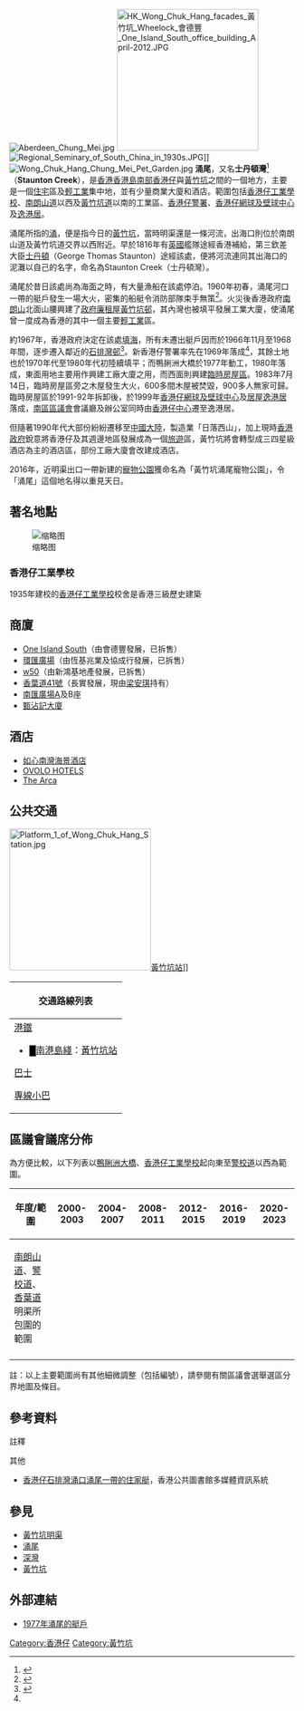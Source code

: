 [[File:Aberdeen_Chung_Mei.jpg|thumb]]
[[File:HK_Wong_Chuk_Hang_facades_黃竹坑_Wheelock_會德豐_One_Island_South_office_building_April-2012.JPG|250px]]
[[File:Regional_Seminary_of_South_China_in_1930s.JPG|thumb]]]]
[[File:Wong_Chuk_Hang_Chung_Mei_Pet_Garden.jpg|thumb]]
'''涌尾'''，又名'''士丹頓灣'''<ref name=warehouse>{{Cite web |url=http://www.warehouse.org.hk/aboutus/history.htm |title=蒲窩會址的歷史 |access-date=2007-12-07 |archive-url=https://web.archive.org/web/20080111233044/http://www.warehouse.org.hk/aboutus/history.htm |archive-date=2008-01-11 |dead-url=yes }}</ref>（'''Staunton Creek'''），是[[香港|香港]][[香港島|香港島]][[南區_(香港)|南部]][[香港仔|香港仔]]與[[黃竹坑|黃竹坑]]之間的一個地方，主要是一個[[住宅|住宅]]區及[[輕工業|輕工業]]集中地，並有少量商業大廈和酒店。範圍包括[[香港仔工業學校|香港仔工業學校]]、[[南朗山道|南朗山道]]以西及[[黃竹坑道|黃竹坑道]]以南的工業區、[[香港仔警署|香港仔警署]]、[[香港仔網球及壁球中心|香港仔網球及壁球中心]]及[[逸港居|逸港居]]。

涌尾所指的[[涌|涌]]，便是指今日的[[黃竹坑明渠|黃竹坑]]，當時明渠還是一條河流，出海口則位於南朗山道及黃竹坑道交界以西附近。早於1816年有[[英國|英國]]艦隊途經香港補給，第三欽差大臣[[士丹頓|士丹頓]]（George Thomas Staunton）途經該處，便將河流連同其出海口的泥灘以自己的名字，命名為Staunton Creek（士丹頓灣）。

涌尾於昔日該處尚為海面之時，有大量漁船在該處停泊。1960年初春，涌尾河口一帶的艇戶發生一場大火，密集的船艇令消防部隊束手無策<ref> {{Cite book | author = 劉智鵬、黃君健 | title = 黃竹坑故事 從河谷平原到創協坊 | location = 香港 | publisher = 三聯書店（香港） | date = 2015-11 | pages = 13 | ISBN = 978-962-04-3808-0 | accessdate = 2019-12-30 | language = zh-hant }} </ref>。火災後香港政府[[南朗山|南朗山]]北面山腰興建了[[政府廉租屋|政府廉租屋]][[黃竹坑邨|黃竹坑邨]]，其內灣也被填平發展工業大廈，使涌尾曾一度成為香港的其中一個主要[[輕工業|輕工業]]區。

約1967年，香港政府決定在該處[[填海|填海]]，所有未遷出艇戶因而於1966年11月至1968年間，逐步遷入鄰近的[[石排灣邨|石排灣邨]]<ref>{{cite news|url=https://mmis.hkpl.gov.hk/coverpage/-/coverpage/view?_coverpage_WAR_mmisportalportlet_hsf=%E7%9F%B3%E6%8E%92%E7%81%A3%E6%96%B0%E5%8D%80&p_r_p_-1078056564_c=QF757YsWv59Ifz5KEmik4sB7X%2BMYteER&_coverpage_WAR_mmisportalportlet_o=15&_coverpage_WAR_mmisportalportlet_actual_q=%28%20verbatim_dc.collection%3A%28%22Old%5C%20HK%5C%20Newspapers%22%29%20%29%20AND+%28%20%28%20allTermsMandatory%3A%28true%29%20OR+all_dc.title%3A%28%E7%9F%B3%E6%8E%92%E7%81%A3%E6%96%B0%E5%8D%80%29%20OR+all_dc.creator%3A%28%E7%9F%B3%E6%8E%92%E7%81%A3%E6%96%B0%E5%8D%80%29%20OR+all_dc.contributor%3A%28%E7%9F%B3%E6%8E%92%E7%81%A3%E6%96%B0%E5%8D%80%29%20OR+all_dc.subject%3A%28%E7%9F%B3%E6%8E%92%E7%81%A3%E6%96%B0%E5%8D%80%29%20OR+fulltext%3A%28%E7%9F%B3%E6%8E%92%E7%81%A3%E6%96%B0%E5%8D%80%29%20OR+all_dc.description%3A%28%E7%9F%B3%E6%8E%92%E7%81%A3%E6%96%B0%E5%8D%80%29%20%29%20%29&_coverpage_WAR_mmisportalportlet_sort_field=dc.publicationdate_bsort&_coverpage_WAR_mmisportalportlet_sort_order=asc|title=石排灣新區首座徙廈建成 涌尾住家艇居民 下月將徙置入住|work=香港工商日報|date=1966-10-18|accessdate=2022-02-06}}</ref>。新香港仔警署率先在1969年落成<ref name=warehouse/>，其餘土地也於1970年代至1980年代初陸續填平；而鴨脷洲大橋於1977年動工，1980年落成，東面用地主要用作興建工廠大廈之用，而西面則興建[[臨時房屋區#南區|臨時房屋區]]。1983年7月14日，臨時房屋區旁之木屋發生大火，600多間木屋被焚毀，900多人無家可歸。臨時房屋區於1991-92年拆卸後，於1999年[[香港仔網球及壁球中心|香港仔網球及壁球中心]]及[[居屋|居屋]][[逸港居|逸港居]]落成，[[南區區議會|南區區議會]]會議廳及辦公室同時由[[香港仔中心|香港仔中心]]遷至逸港居。

但隨著1990年代大部份紛紛遷移至[[中國大陸|中國大陸]]，製造業「日落西山」，加上現時[[香港政府|香港政府]]銳意將香港仔及其週邊地區發展成為一個[[旅遊|旅遊]]區，黃竹坑將會轉型成三四星級酒店為主的酒店區，部份工廠大廈會改建成酒店。

2016年，近明渠出口一帶新建的[[寵物公園|寵物公園]]獲命名為「黃竹坑涌尾寵物公園」，令「涌尾」這個地名得以重見天日。

==著名地點==
[[File:Staunton_Creek_Nullah_view_2021.jpg|缩略图]]

===香港仔工業學校===
1935年建校的[[香港仔工業學校|香港仔工業學校]]校舍是香港三級歷史建築

==商廈==
*[[One_Island_South|One Island South]]（由會德豐發展，已拆售）
*[[環匯廣場|環匯廣場]]（由恆基兆業及協成行發展，已拆售）
*[[w50_(香港)|w50]]（由新鴻基地產發展，已拆售）
*[[香葉道41號|香葉道41號]]（長實發展，現由[[梁安琪_(澳門)|梁安琪]]持有）
*[[南匯廣場|南匯廣場]]A及B座
*[[甄沾記大廈|甄沾記大廈]]

==酒店==
*[[如心南灣海景酒店|如心南灣海景酒店]]
*[[OVOLO_HOTELS|OVOLO HOTELS]]
*[[The_Arca|The Arca]]

==公共交通==
[[File:Platform_1_of_Wong_Chuk_Hang_Station.jpg|250px]][[黃竹坑站|黃竹坑站]]]]
{| class="mw-collapsible mw-collapsed wikitable" style="margin: 0 auto; width: auto;" 
! 交通路線列表
|-
|
;[[港鐵|港鐵]]  
*<font color="{{南港島綫色彩}}">█</font>[[南港島綫|南港島綫]]：[[黃竹坑站|黃竹坑站]]
;[[香港巴士|巴士]]
{{港島巴士簡單列表|4|37A|37B|37X|38|41A|42|42C|47P|48|49X|70|70A|70P|71|71P|72|72A|73|73P|75|76|77|77A|77X|78|90|90C|96|97|99|99X|592|N72|N90}}   
{{過海隧道巴士簡單列表|107|107P|170|171|171A|171P|671|671X|973|N170|N171}}
{{大嶼山巴士簡單列表|A17}}
;[[香港小巴|專線小巴]]
{{港島專線小巴簡單列表|4A|4B|4C|4M|5|5M|29|29A|35M|39M|52|59|59A|59B|69|69X}}
|}

==區議會議席分佈==
為方便比較，以下列表以[[鴨脷洲大橋|鴨脷洲大橋]]、[[香港仔工業學校|香港仔工業學校]]起向東至[[警校道|警校道]]以西為範圍。
{| class=wikitable
!年度/範圍!!2000-2003!!2004-2007!!2008-2011!!2012-2015!!2016-2019!!2020-2023
|-
|[[南朗山道|南朗山道]]、[[警校道|警校道]]、[[香葉道|香葉道]]明渠所包圍的範圍||{{centre|[[黃竹坑_(選區)|黃竹坑]]選區}}||rowspan=2 colspan=5|{{centre|[[黃竹坑_(選區)|黃竹坑]]選區}}
|-
|}
註：以上主要範圍尚有其他細微調整（包括編號），請參閱有關區議會選舉選區分界地圖及條目。

==參考資料==
;註釋
<references />
;其他
*[https://web.archive.org/web/20080307192108/http://hkclweb.hkpl.gov.hk/hkclr2/igateway?svc=bsch&stype=itr&param=title&frm=1&to=1&ss=ContentPhoto&ctrlid=751622&lang=cht 香港仔石排灣涌口涌尾一帶的住家艇]，香港公共圖書館多媒體資訊系統

==參見==
*[[黃竹坑明渠|黃竹坑明渠]]
*[[涌尾|涌尾]]
*[[深灣|深灣]]
*[[黃竹坑|黃竹坑]]

==外部連結==
*[http://www.coolcanada.com/doc02/f01_01c1.jpg 1977年涌尾的艇戶] {{Wayback|url=http://www.coolcanada.com/doc02/f01_01c1.jpg |date=20110726054456 }}

{{南區 (香港)}}

[[Category:香港仔|Category:香港仔]]
[[Category:黃竹坑|Category:黃竹坑]]